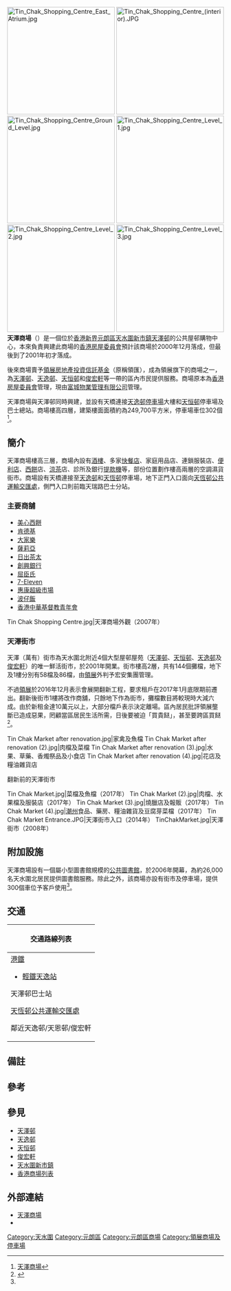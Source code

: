 {{Infobox housinghk
|name = Tin Chak Shopping Centre<br/>天澤商場
|logo =
|photo = Overlook Tin Chak Shopping Centre.jpg
|phototitle = 天澤商場外觀
|address = [[香港|香港]][[新界|新界]][[天水圍新市鎮|天水圍新市鎮]][[天澤邨|天澤邨]]
|manager = [[領展房地產投資信託基金|領展房地產投資信託基金]]
|use = 商場
|blocknumber = 1
|floornumber = 1-4
|yearofcompletion = 2001年
|former = 魚塘
|facilities = 商店、食肆、公共圖書館、街市
|website = [http://www.thelinkreit.com/tc/prop/prop_detail2.asp?pid=170 天澤商場]
}}
[[File:Tin_Chak_Shopping_Centre_East_Atrium.jpg|250px]]
[[File:Tin_Chak_Shopping_Centre_(interior).JPG|250px]]
[[File:Tin_Chak_Shopping_Centre_Ground_Level.jpg|250px]]
[[File:Tin_Chak_Shopping_Centre_Level_1.jpg|250px]]
[[File:Tin_Chak_Shopping_Centre_Level_2.jpg|250px]]
[[File:Tin_Chak_Shopping_Centre_Level_3.jpg|250px]]
'''天澤商場'''（{{lang-en|Tin Chak Shopping Centre}}）是一個位於[[香港|香港]][[新界|新界]][[元朗區|元朗區]][[天水圍新市鎮|天水圍新市鎮]][[天澤邨|天澤邨]]的公共屋邨購物中心，本來負責興建此商場的[[香港房屋委員會|香港房屋委員會]]預計該商場於2000年12月落成，但最後到了2001年初才落成。

後來商場賣予[[領展房地產投資信託基金|領展房地產投資信託基金]]（原稱領匯），成為領展旗下的商場之一，為[[天澤邨|天澤邨]]、[[天逸邨|天逸邨]]、[[天恒邨|天恒邨]]和[[俊宏軒|俊宏軒]]等一帶的區內市民提供服務。商場原本為[[香港房屋委員會|香港房屋委員會]]管理，現由[[富城物業管理有限公司|富城物業管理有限公司]]管理。

天澤商場與天澤邨同時興建，並設有天橋連接[[天逸邨|天逸邨]][[停車場|停車場]]大樓和[[天恒邨|天恒邨]]停車場及巴士總站。商場樓高四層，建築樓面面積約為249,700平方米，停車場車位302個<ref name="thelink">[http://www.linkreit.com/TC/properties/Pages/Property-Locator-Details.aspx?pid=170 天澤商場]{{Dead link|date=2019年4月|bot=InternetArchiveBot|fix-attempted=yes}}</ref>。

== 簡介 ==
天澤商場樓高三層，商場內設有[[粵式茶樓|酒樓]]、多家[[快餐店|快餐店]]、家庭用品店、連鎖服裝店、[[便利店|便利店]]、[[西餅|西餅]]店、[[涼茶|涼茶]]店、診所及銀行[[提款機|提款機]]等，部份位置劃作樓高兩層的空調濕貨街市。商場設有天橋連接至[[天逸邨|天逸邨]]和[[天恆邨|天恆邨]]停車場，地下正門入口面向[[天恆邨公共運輸交匯處|天恆邨公共運輸交匯處]]，側門入口則前臨天瑞路巴士分站。

=== 主要商舗 ===
*[[美心西餅|美心西餅]]
*[[肯德基|肯德基]]
*[[大家樂|大家樂]]
*[[薩莉亞|薩莉亞]]
*[[日出茶太|日出茶太]]{{efn|香港唯一一家分店。}}
*[[創興銀行|創興銀行]]
*[[屈臣氏|屈臣氏]]
*[[7-Eleven|7-Eleven]]
*[[惠康超級市場|惠康超級市場]]
*[[波仔飯|波仔飯]]
*[[香港中華基督教青年會|香港中華基督教青年會]]
<gallery>
Tin Chak Shopping Centre.jpg|天澤商場外觀（2007年）
</gallery>

=== 天澤街市 ===
天澤（萬有）街市為天水圍北附近4個大型屋邨屋苑（[[天澤邨|天澤邨]]、[[天恒邨|天恒邨]]、[[天逸邨|天逸邨]]及[[俊宏軒|俊宏軒]]）的唯一鮮活街市，於2001年開業。街市樓高2層，共有144個攤檔，地下及1樓分別有58檔及86檔，由[[領展|領展]]外判予宏安集團管理。

不過[[領展|領展]]於2016年12月表示會展開翻新工程，要求租戶在2017年1月底限期前遷出。翻新後街市1樓將改作商舖，只餘地下作為街市，攤檔數目將較現時大減六成。由於新租金達10萬元以上，大部分檔戶表示決定離場。區內居民批評領展壟斷已造成惡果，罔顧當區居民生活所需，日後要被迫「買貴餸」，甚至要跨區買餸<ref>{{cite news|title=4邨唯一鮮活市場 提早斷約大幅加租 一層改舖 領展天澤街市檔減六成|url=http://news.mingpao.com/pns/dailynews/web_tc/article/20161227/s00002/1482775472010|accessdate=2016-12-27|publisher=明報|date=2016-12-27|archive-date=2016-12-27|archive-url=https://web.archive.org/web/20161227130736/http://news.mingpao.com/pns/dailynews/web_tc/article/20161227/s00002/1482775472010|dead-url=no}}</ref>。
<gallery>
Tin Chak Market after renovation.jpg|家禽及魚檔
Tin Chak Market after renovation (2).jpg|肉檔及菜檔
Tin Chak Market after renovation (3).jpg|水果、草藥、香燭祭品及小食店
Tin Chak Market after renovation (4).jpg|花店及糧油雜貨店
</gallery>
;翻新前的天澤街市
<gallery>
Tin Chak Market.jpg|菜檔及魚檔（2017年）
Tin Chak Market (2).jpg|肉檔、水果檔及服裝店（2017年）
Tin Chak Market (3).jpg|燒臘店及報販（2017年）
Tin Chak Market (4).jpg|[[潮州|潮州]]食品、藥房、糧油雜貨及豆腐芽菜檔（2017年）
Tin Chak Market Entrance.JPG|天澤街市入口（2014年）
TinChakMarket.jpg|天澤街市（2008年）
</gallery>

== 附加設施 ==
天澤商場設有一個屬小型圖書館規模的[[天水圍北公共圖書館|公共圖書館]]，於2006年開幕，為約26,000名天水圍北居民提供圖書館服務{{efn|2006年年底資料（天富苑及慧景軒的居民人數並無計算在內）；[[屏山天水圍公共圖書館|屏山天水圍公共圖書館]]所在地比該圖書館更接近天水圍南[http://www.map.gov.hk/static/j/tw/JSk6OJQBEY.html]}}。除此之外，該商場亦設有街市及停車場，提供300個車位予客戶使用<ref name="thelink"/>。{{Fact|不過由於該商場旁邊亦有兩個停車場大樓，導致該商場的停車場車位經常出現空置的情況。|time=2013-12-27T14:52:06+00:00}}

==交通==
{| class="mw-collapsible mw-collapsed wikitable" style="background:white; margin: 0 auto; width: auto;" 
! 交通路線列表
|-
|
;[[港鐵|港鐵]]
*[[香港輕鐵|輕鐵]][[天逸站|天逸站]]
;天澤邨巴士站
{{九龍新界巴士簡單列表|65X|69C|264R|265M|265S|269A|269P|269X|276A|276B|B1|N269|869}}
{{大嶼山巴士簡單列表|A37|E37|E37C|NA37}}
{{港鐵巴士簡單列表|K73|K76|K76S}} 
{{過海隧道巴士簡單列表|967|967X|969C|969N|N969}}
;[[天恆邨公共運輸交匯處|天恆邨公共運輸交匯處]]
{{九龍新界巴士簡單列表|265B|265M|269R|276A}}
{{港鐵巴士簡單列表|K73|K76}} 
;鄰近天逸邨/天恩邨/俊宏軒
{{九龍新界巴士簡單列表|269A|269M|269P}}
{{大嶼山巴士簡單列表|N30}}
|}

== 備註 == 
{{notelist}}

== 參考 ==
{{reflist}}

== 參見 ==
*[[天澤邨|天澤邨]]
*[[天逸邨|天逸邨]]
*[[天恒邨|天恒邨]]
*[[俊宏軒|俊宏軒]]
*[[天水圍新市鎮|天水圍新市鎮]]
*[[香港商場列表|香港商場列表]]

== 外部連結 ==
*[https://www.linkhk.com/tc/shopCentre/tckxc2 天澤商場]{{Wayback|url=https://www.linkhk.com/tc/shopCentre/tckxc2 |date=20190731092849 }}
*{{Cite web |archiveurl=https://web.archive.org/web/20020603110119/http://www.housingauthority.gov.hk/hkhd/hab/cpd/shop_c/chinese/tinchak/tinchak_menu.html |url=http://www.housingauthority.gov.hk/hkhd/hab/cpd/shop_c/chinese/tinchak/tinchak_menu.html |title=天水圍天澤商場 |archivedate=2002-06-03 |language=zh-hant |dead-url=yes |access-date=2019-07-31 }}
{{領展商場}}
{{DEFAULTSORT:Tin Chak Shopping Centre}}
[[Category:天水圍|Category:天水圍]]
[[Category:元朗區|Category:元朗區]]
[[Category:元朗區商場|Category:元朗區商場]]
[[Category:領展商場及停車場|Category:領展商場及停車場]]